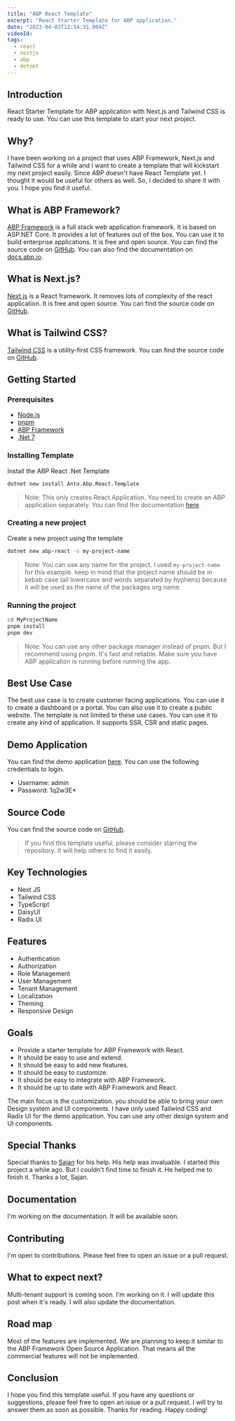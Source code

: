 ```yaml
---
title: "ABP React Template"
excerpt: "React Starter Template for ABP application."
date: "2023-04-03T12:54:31.904Z"
videoId: 
tags:
  - react
  - nextjs
  - abp
  - dotnet
---
```


<YoutubeVideo videoId={props.videoId} />

<TOCInline toc={props.toc} asDisclosure />

## Introduction

React Starter Template for ABP application with Next.js and Tailwind CSS is ready to use. You can use this template to start your next project.

## Why?

I have been working on a project that uses ABP Framework, Next.js and Tailwind CSS for a while and I want to create a template that will kickstart my next project easily. Since ABP doesn't have React Template yet. I thought it would be useful for others as well. So, I decided to share it with you. I hope you find it useful.

## What is ABP Framework?

[ABP Framework](https://abp.io/) is a full stack web application framework. It is based on ASP.NET Core. It provides a lot of features out of the box. You can use it to build enterprise applications. It is free and open source. You can find the source code on [GitHub](https://github.com/abpframework/abp). You can also find the documentation on [docs.abp.io](https://docs.abp.io/). 

## What is Next.js?

[Next.js](https://nextjs.org/) is a React framework. It removes lots of complexity of the react application. It is free and open source. You can find the source code on [GitHub](https://github.com/vercel/next.js). 

## What is Tailwind CSS?

[Tailwind CSS](https://tailwindcss.com/) is a utility-first CSS framework. You can find the source code on [GitHub](https://github.com/tailwindlabs/tailwindcss).


## Getting Started

### Prerequisites

- [Node.js](https://nodejs.org/en/)
- [pnpm](https://pnpm.js.org/en/installation)
- [ABP Framework](https://abp.io/)
- [.Net 7](https://dotnet.microsoft.com/download/dotnet/7.0)

### Installing Template

Install the ABP React .Net Template

```bash
dotnet new install Anto.Abp.React.Template
```

> Note: This only creates React Application. You need to create an ABP application separately. You can find the documentation [here](https://docs.abp.io/en/abp/latest/Getting-Started).

### Creating a new project

Create a new project using the template

```bash
dotnet new abp-react -o my-project-name
```

> Note: You can use any name for the project. I used `my-project-name` for this example. keep in mind that the project name should be in kebab case (all lowercase and words separated by hyphens) because it will be used as the name of the packages org name.


### Running the project

```bash
cd MyProjectName
pnpm install
pnpm dev
```
> Note: You can use any other package manager instead of pnpm. But I recommend using pnpm. It's fast and reliable. Make sure you have ABP application is running before running the app.

## Best Use Case

The best use case is to create customer facing applications. You can use it to create a dashboard or a portal. You can also use it to create a public website. The template is not limited to these use cases. You can use it to create any kind of application. It supports SSR, CSR and static pages. 

## Demo Application

You can find the demo application [here](https://abpreact.antosubash.com/). You can use the following credentials to login. 

-   Username: admin
-   Password: 1q2w3E*

## Source Code

You can find the source code on [GitHub](https://github.com/antosubash/abpreact). 

> If you find this template useful, please consider starring the repository. It will help others to find it easily.

## Key Technologies

-  Next JS
-  Tailwind CSS
-  TypeScript
-  DaisyUI
-  Radix UI


## Features

-   Authentication
-   Authorization
-   Role Management
-   User Management
-   Tenant Management
-   Localization
-   Theming
-   Responsive Design

## Goals

-  Provide a starter template for ABP Framework with React. 
-  It should be easy to use and extend. 
-  It should be easy to add new features. 
-  It should be easy to customize. 
-  It should be easy to integrate with ABP Framework. 
-  It should be up to date with ABP Framework and React.

The main focus is the customization. you should be able to bring your own Design system and UI components. I have only used Tailwind CSS and Radix UI for the demo application. You can use any other design system and UI components.

## Special Thanks

Special thanks to [Sajan](https://github.com/sajanv88) for his help. His help was invaluable. I started this project a while ago. But I couldn't find time to finish it. He helped me to finish it. Thanks a lot, Sajan.

## Documentation

I'm working on the documentation. It will be available soon.

## Contributing

I'm open to contributions. Please feel free to open an issue or a pull request.

## What to expect next?

Multi-tenant support is coming soon. I'm working on it. I will update this post when it's ready. I will also update the documentation.

## Road map

Most of the features are implemented. We are planning to keep it similar to the ABP Framework Open Source Application. That means all the commercial features will not be implemented.

## Conclusion

I hope you find this template useful. If you have any questions or suggestions, please feel free to open an issue or a pull request. I will try to answer them as soon as possible. Thanks for reading. Happy coding!



